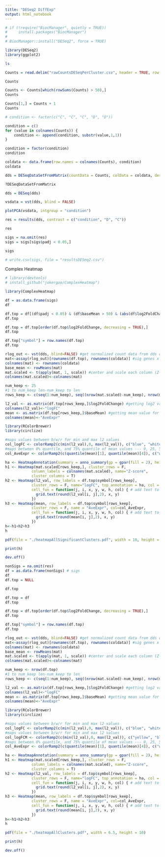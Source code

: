 ```yaml
---
title: "DESeq2 DiffExp"
output: html_notebook
---
```


```r
# if (!require("BiocManager", quietly = TRUE))
#     install.packages("BiocManager")
# 
# BiocManager::install("DESeq2", force = TRUE)
```

```r
library(DESeq2)
library(ggplot2)
```

```bash
ls
```

```r
Counts = read.delim("rawCountsDESeqPerCluster.csv", header = TRUE, row.names = 1, sep = ",")
```

```r
Counts
```


```r
Counts <- Counts[which(rowSums(Counts) > 50),]
Counts
```
```r
Counts[1,] = Counts + 1
Counts
```


```r
# condition <- factor(c("C", "C", "C", "D", "D"))

condition = c()
for (value in colnames(Counts)) {
    condition <- append(condition, substr(value,1,1))
}

condition = factor(condition)
condition
```

```r
coldata <- data.frame(row.names = colnames(Counts), condition)
coldata
```

```r
dds = DESeqDataSetFromMatrix(countData = Counts, colData = coldata, design = ~condition)
```

```r
?DESeqDataSetFromMatrix
```

```r
dds = DESeq(dds)
```

```r
vsdata = vst(dds, blind = FALSE)
```

```r
plotPCA(vsdata, intgroup = "condition")
```

```r
res = results(dds, contrast = c("condition", "D", "C"))
```
```r
res
```

```r
sigs = na.omit(res)
sigs = sigs[sigs$padj < 0.05,]
```

```r
sigs
```

```r
# write.csv(sigs, file = "resultsDESeq2.csv")
```


Complex Heatmap

```r
# library(devtools)
# install_github("jokergoo/ComplexHeatmap")

library(ComplexHeatmap)
```

```r
df = as.data.frame(sigs)
df
```
```r
df.top = df[(df$padj < 0.05) & (df$baseMean > 50) & (abs(df$log2FoldChange) > 2),]
df.top
```
```r
df.top = df.top[order(df.top$log2FoldChange, decreasing = TRUE),]
df.top
```
```r
df.top["symbol"] = row.names(df.top)
df.top
```


```r
rlog_out <- vst(dds, blind=FALSE) #get normalized count data from dds object
mat<-assay(rlog_out)[rownames(df.top), rownames(coldata)] #sig genes x samples
colnames(mat) <- rownames(coldata)
base_mean <- rowMeans(mat)
mat.scaled <- t(apply(mat, 1, scale)) #center and scale each column (Z-score) then transpose
colnames(mat.scaled)<-colnames(mat)
```


```r
num_keep <- 25
#1 to num_keep len-num_keep to len
rows_keep <- c(seq(1:num_keep), seq((nrow(mat.scaled)-num_keep), nrow(mat.scaled)) )
```



```r
l2_val <- as.matrix(df.top[rows_keep,]$log2FoldChange) #getting log2 value for each gene we are keeping
colnames(l2_val)<-"logFC"
mean <- as.matrix(df.top[rows_keep,]$baseMean) #getting mean value for each gene we are keeping
colnames(mean)<-"AveExpr"
```

```r
library(RColorBrewer)
library(circlize)
```


```r
#maps values between b/w/r for min and max l2 values
col_logFC <- colorRamp2(c(min(l2_val),0, max(l2_val)), c("blue", "white", "red")) 
#maps between 0% quantile, and 75% quantile of mean values --- 0, 25, 50, 75, 100
col_AveExpr <- colorRamp2(c(quantile(mean)[1], quantile(mean)[4]), c("white", "red"))
```



```r
ha <- HeatmapAnnotation(summary = anno_summary(gp = gpar(fill = 2), height = unit(2, "cm")))
h1 <- Heatmap(mat.scaled[rows_keep,], cluster_rows = F, 
            column_labels = colnames(mat.scaled), name="Z-score",
            cluster_columns = T)
h2 <- Heatmap(l2_val, row_labels = df.top$symbol[rows_keep], 
            cluster_rows = F, name="logFC", top_annotation = ha, col = col_logFC,
            cell_fun = function(j, i, x, y, w, h, col) { # add text to each grid
              grid.text(round(l2_val[i, j],2), x, y)
            })
h3 <- Heatmap(mean, row_labels = df.top$symbol[rows_keep], 
            cluster_rows = F, name = "AveExpr", col=col_AveExpr,
            cell_fun = function(j, i, x, y, w, h, col) { # add text to each grid
              grid.text(round(mean[i, j],2), x, y)
            })
h<-h1+h2+h3
h
```


```r
pdf(file = "./heatmapAllSignificantClusters.pdf", width = 10, height = 10)

print(h)

dev.off()
```


```r
nonSigs = na.omit(res)
df = as.data.frame(nonSigs) # sigs
df
df.top = NULL
```

```r
df.top
```


```r
df.top = df
df.top
```
```r
df.top = df.top[order(df.top$log2FoldChange, decreasing = TRUE),]
df.top
```
```r
df.top["symbol"] = row.names(df.top)
df.top
```


```r
rlog_out <- vst(dds, blind=FALSE) #get normalized count data from dds object
mat<-assay(rlog_out)[rownames(df.top), rownames(coldata)] #sig genes x samples
colnames(mat) <- rownames(coldata)
base_mean <- rowMeans(mat)
mat.scaled <- t(apply(mat, 1, scale)) #center and scale each column (Z-score) then transpose
colnames(mat.scaled)<-colnames(mat)
```


```r
num_keep <- nrow(df.top)
#1 to num_keep len-num_keep to len
rows_keep <- c(seq(1:num_keep), seq((nrow(mat.scaled)-num_keep), nrow(mat.scaled)) )
```



```r
l2_val <- as.matrix(df.top[rows_keep,]$log2FoldChange) #getting log2 value for each gene we are keeping
colnames(l2_val)<-"logFC"
mean <- as.matrix(df.top[rows_keep,]$baseMean) #getting mean value for each gene we are keeping
colnames(mean)<-"AveExpr"
```

```r
library(RColorBrewer)
library(circlize)
```


```r
#maps values between b/w/r for min and max l2 values
col_logFC <- colorRamp2(c(min(l2_val),0, max(l2_val)), c("blue", "white", "red")) 
#maps values between b/w/r for min and max l2 values
col_logFCM <- colorRamp2(c(min(l2_val),0, max(l2_val)), c("yellow", "black", "purple")) 
#maps between 0% quantile, and 75% quantile of mean values --- 0, 25, 50, 75, 100
col_AveExpr <- colorRamp2(c(quantile(mean)[1], quantile(mean)[4]), c("white", "red"))
```



```r
ha <- HeatmapAnnotation(summary = anno_summary(gp = gpar(fill = 2), height = unit(2, "cm")))
h1 <- Heatmap(mat.scaled[rows_keep,], cluster_rows = F, 
            column_labels = colnames(mat.scaled), name="Z-score",
            cluster_columns = T)
h2 <- Heatmap(l2_val, row_labels = df.top$symbol[rows_keep], 
            cluster_rows = F, name="logFC", top_annotation = ha, col = col_logFC,
            cell_fun = function(j, i, x, y, w, h, col) { # add text to each grid
              grid.text(round(l2_val[i, j],2), x, y)
            })
h3 <- Heatmap(mean, row_labels = df.top$symbol[rows_keep], 
            cluster_rows = F, name = "AveExpr", col=col_AveExpr,
            cell_fun = function(j, i, x, y, w, h, col) { # add text to each grid
              grid.text(round(mean[i, j],2), x, y)
            })
h<-h1+h2+h3
h
```


```r
pdf(file = "./heatmapAllClusters.pdf", width = 6.5, height = 10)

print(h)

dev.off()
```
























